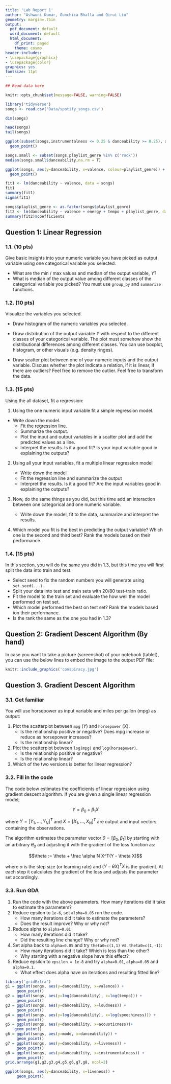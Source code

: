 ```yaml
---
title: 'Lab Report 1'
author: "Ashwuni Kumar, Gunchica Bhalla and Qirui Liu"
geometry: margin=.75in
output:
  pdf_document: default
  word_document: default
  html_document:
    df_print: paged
    theme: cosmo
header-includes:
- \usepackage{graphicx}
- \usepackage{color}
graphics: yes
fontsize: 11pt
---
```


<!-- You can check templates from this website and change html theme: https://www.datadreaming.org/post/r-markdown-theme-gallery/ -->
<!-- It won't affect the PDF or Word. -->

```r
## Read data here
```


```r
knitr::opts_chunk$set(message=FALSE, warning=FALSE)
```


```r
library('tidyverse') 
songs <- read.csv('Data/spotify_songs.csv')

```

```r
dim(songs)
```


```r
head(songs)
tail(songs)
```


```r
ggplot(subset(songs,instrumentalness <= 0.25 & danceability >= 0.25), aes(y= log(danceability) , x= log(instrumentalness), colour=playlist_genre)) + 
  geom_point()
```
```r
songs.small <- subset(songs,playlist_genre %in% c('rock'))
median(songs.small$danceability,na.rm = T)
```


```r
ggplot(songs, aes(y=danceability, x=valence, colour=playlist_genre)) + 
  geom_point()
```

```r
fit1 <- lm(danceability ~ valence, data = songs)
fit1
summary(fit1)
sigma(fit1)
```



```r
songs$playlist_genre <- as.factor(songs$playlist_genre)
fit2 <- lm(danceability ~ valence + energy + tempo + playlist_genre, data = songs)
summary(fit2)$coefficients
```

## Question 1: Linear Regression


### 1.1. (10 pts) 

Give basic insights into your numeric variable you have picked as output variable using one categorical variable you selected. 

- What are the min / max values and median of the output variable, $Y$?
- What is median of the output value among different classes of the categorical variable you picked? You must use `group_by` and `summarize` functions.

### 1.2. (10 pts) 

Visualize the variables you selected.

- Draw histogram of the numeric variables you selected.
- Draw distribution of the output variable $Y$ with respect to the different classes of your categorical variable. The plot must somehow show the distributional differences among different classes. You can use boxplot, histogram, or other visuals (e.g. density ringes).

- Draw scatter plot between one of your numeric inputs and the output variable. Discuss whether the plot indicate a relation, if it is linear, if there are outliers? Feel free to remove the outlier. Feel free to transform the data.


### 1.3. (15 pts) 

Using the all dataset, fit a regression:

1. Using the one numeric input variable fit a simple regression model.

  - Write down the model.
	- Fit the regression line.
	- Summarize the output.
	- Plot the input and output variables in a scatter plot and add the predicted values as a line.
	- Interpret the results. Is it a good fit? Is your input variable good in explaining the outputs?
  	
2. Using all your input variables, fit a multiple linear regression model

   - Write down the model
   - Fit the regression line and summarize the output
   - Interpret the results. Is it a good fit? Are the input variables good in explaining the outputs?

3. Now, do the same things as you did, but this time add an interaction between one categorical and one numeric variable.
   - Write down the model, fit to the data, summarize and interpret the results.
       
4. Which model you fit is the best in predicting the output variable? Which one is the second and third best? Rank the models based on their performance.

### 1.4. (15 pts) 

In this section, you will do the same you did in 1.3, but this time you will first split the data into train and test.

- Select seed to fix the random numbers you will generate using `set.seed(...)`. 
- Split your data into test and train sets with 20/80 test-train ratio. 
- Fit the model to the train set and evaluate the how well the model performed on test set.
- Which model performed the best on test set? Rank the models based ion their performance.
- Is the rank the same as the one you had in 1.3?


\pagebreak

## Question 2: Gradient Descent Algorithm (By hand)

In case you want to take a picture (screenshot) of your notebook (tablet), you can use the below lines to embed the image to the output PDF file:


```r
knitr::include_graphics('conspiracy.jpg')
```





\pagebreak

## Question 3. Gradient Descent Algorithm


### 3.1. Get familiar

You will use horsepower as input variable and miles per gallon (mpg) as output:

1. Plot the scatterplot between `mpg` ($Y$) and `horsepower` ($X$).
    - Is the relationship positive or negative? Does mpg increase or reduce as horsepower increases?
    - Is the relationship linear?
2. Plot the scatterplot between `log(mpg)` and `log(horsepower)`.
    - Is the relationship positive or negative?
    - Is the relationship linear?
3. Which of the two versions is better for linear regression?

### 3.2. Fill in the code

The code below estimates the coefficients of linear regression using gradient descent algorithm. If you are given a single linear regression model;

$$Y = \beta_0 + \beta_1 X $$

where $Y=[Y_1,\dots,Y_N]^T$ and $X=[X_1,\dots,X_N]^T$ are output and input vectors containing the observations.

The algorithm estimates the parameter vector $\theta = [\beta_0,\beta_1]$ by starting with an arbitrary $\theta_0$ and adjusting it with the gradient of the loss function as:

$$\theta := \theta + \frac \alpha N X^T(Y - \theta X)$$

where $\alpha$ is the step size (or learning rate) and $(Y - \theta X)^T X$ is the gradient. At each step it calculates the gradient of the loss and adjusts the parameter set accordingly.

### 3.3. Run GDA


1. Run the code with the above parameters. How many iterations did it take to estimate the parameters?
2. Reduce epsilon to `1e-6`, set `alpha=0.05` run the code. 
    - How many iterations did it take to estimate the parameters?
    - Does the result improve? Why or why not?
3. Reduce alpha to `alpha=0.01`
   - How many iterations did it take?
   - Did the resulting line change? Why or why not?
4. Set alpha back to `alpha=0.05` and try `theta0=c(1,1)` vs. `theta0=c(1,-1)`:
   - How many iterations did it take? Which is less than the other?
   - Why starting with a negative slope have this effect?
5. Reduce epsilon to `epsilon = 1e-8` and try `alpha=0.01`, `alpha=0.05` and `alpha=0.1`.
   - What effect does alpha have on iterations and resulting fitted line?


```r
library('gridExtra')
g1 = ggplot(songs, aes(y=danceability, x=valence)) + 
     geom_point()
g2 = ggplot(songs, aes(y=log(danceability), x=log(tempo))) + 
     geom_point()
g3 = ggplot(songs, aes(y=danceability, x=loudness)) + 
     geom_point()
g4 = ggplot(songs, aes(y=log(danceability), x=log(speechiness))) +      
     geom_point()
g5 = ggplot(songs, aes(y=danceability, x=acousticness))+      
    geom_point()
g6 = ggplot(songs, aes(y=mode, x=danceability)) + 
     geom_point()
g7 = ggplot(songs, aes(y=danceability, x=liveness)) + 
     geom_point()
g8 = ggplot(songs, aes(y=danceability, x=instrumentalness)) + 
     geom_point()
grid.arrange(g1,g2,g3,g4,g5,g6,g7,g8, ncol=2)
```

```r
ggplot(songs, aes(y=danceability, x=liveness)) + 
     geom_point()
```

